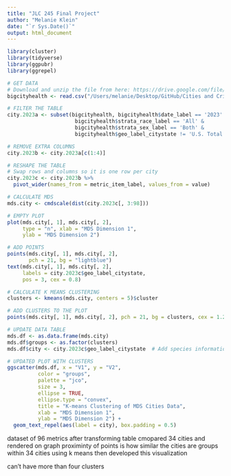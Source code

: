 ```yaml
---
title: "JLC 245 Final Project"
author: "Melanie Klein"
date: "`r Sys.Date()`"
output: html_document
---
```


```r
library(cluster)
library(tidyverse)
library(ggpubr)
library(ggrepel)
```

```r
# GET DATA
# Download and unzip the file from here: https://drive.google.com/file/d/1qM0Nj3bk_GMTGIcf6GQOmXnQX6WkA5nX/view?usp=sharing
bigcityhealth <- read.csv("/Users/melanie/Desktop/GitHub/Cities and Crime/Final Project/BigCitiesHealth.csv", stringsAsFactors = FALSE)
```

```r
# FILTER THE TABLE
city.2023a <- subset(bigcityhealth, bigcityhealth$date_label == '2023' &
                      bigcityhealth$strata_race_label == 'All' &
                      bigcityhealth$strata_sex_label == 'Both' &
                      bigcityhealth$geo_label_citystate != 'U.S. Total')
```

```r
# REMOVE EXTRA COLUMNS
city.2023b <- city.2023a[c(1:4)]
```

```r
# RESHAPE THE TABLE
# Swap rows and columns so it is one row per city
city.2023c <- city.2023b %>%
  pivot_wider(names_from = metric_item_label, values_from = value)
```

```r
# CALCULATE MDS
mds.city <- cmdscale(dist(city.2023c[, 3:98]))
```

```r
# EMPTY PLOT
plot(mds.city[, 1], mds.city[, 2], 
     type = "n", xlab = "MDS Dimension 1", 
     ylab = "MDS Dimension 2")

# ADD POINTS
points(mds.city[, 1], mds.city[, 2], 
       pch = 21, bg = "lightblue")
text(mds.city[, 1], mds.city[, 2], 
     labels = city.2023c$geo_label_citystate, 
     pos = 3, cex = 0.8)

# CALCULATE K MEANS CLUSTERING
clusters <- kmeans(mds.city, centers = 5)$cluster

# ADD CLUSTERS TO THE PLOT
points(mds.city[, 1], mds.city[, 2], pch = 21, bg = clusters, cex = 1.2)
```

```r
# UPDATE DATA TABLE
mds.df <- as.data.frame(mds.city)
mds.df$groups <- as.factor(clusters)
mds.df$city <- city.2023c$geo_label_citystate  # Add species information
```

```r
# UPDATED PLOT WITH CLUSTERS
ggscatter(mds.df, x = "V1", y = "V2",
          color = "groups",
          palette = "jco",
          size = 3,
          ellipse = TRUE,
          ellipse.type = "convex",
          title = "K-means Clustering of MDS Cities Data",
          xlab = "MDS Dimension 1",
          ylab = "MDS Dimension 2") +
  geom_text_repel(aes(label = city), box.padding = 0.5)
```

dataset of 96 metrics after transforming table
cmopared 34 cities and rendered on graph
proximinty of points is how similar the cities are
groups within 34 cities using k means
then developed this visualization

can't have more than four clusters
